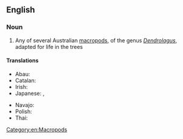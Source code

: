 ==English==
{{wikipedia}}

===Noun===
{{en-noun}}

# Any of several Australian [[macropod]]s, of the genus ''[[Dendrolagus]]'', adapted for life in the trees

====Translations====
{{trans-top}}
* Abau: {{t|aau|pareis}}
* Catalan: {{t|ca|cangur arborícola|m}}
* Irish: {{t|ga|cangarú crainn|m}}
* Japanese: {{t|ja|木登カンガルー|sc=Jpan}}, {{t|ja|キノボリカンガルー|tr=kinobori kangarū|sc=Jpan}}
{{trans-mid}}
* Navajo: {{t|nv|tsinlátah nahatʼeʼiitsoh}}
* Polish: {{t+|pl|drzewiak|m}}
* Thai: {{t|th|จิงโจ้ต้นไม้}}
{{trans-bottom}}

[[Category:en:Macropods]]